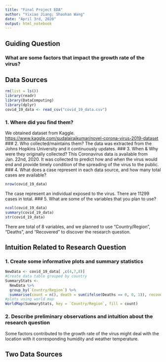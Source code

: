 ```yaml
---
title: "Final Project EDA"
author: "Yixiao Jiang; Shaohan Wang"
date: "April 3rd, 2020"
output: html_notebook
---
```


## Guiding Question
### What are some factors that impact the growth rate of the virus?

## Data Sources
```r
rm(list = ls())
library(readr)
library(DataComputing)
library(dplyr)
covid_19_data <- read_csv("covid_19_data.csv")
```

### 1. Where did you find them?
We obtained dataset from Kaggle. 
<https://www.kaggle.com/sudalairajkumar/novel-corona-virus-2019-dataset>
### 2. Who collected/maintains them?
The data was extracted from the Johns Hopkins University and it continuously updates.
### 3. When & Why were they originally collected?
This Coronavirus data is available from Jan. 22nd, 2020. It was collected to predict how and when the virus would end and provide timely condition of the spreading of the virus to the public. 
### 4. What does a case represent in each data source, and how many total cases are available?
```r
nrow(covid_19_data)
```
The case represent an individual exposed to the virus. There are 11299 cases in total. 
### 5. What are some of the variables that you plan to use?
```r
ncol(covid_19_data)
summary(covid_19_data)
str(covid_19_data)
```
There are total of 8 variables, and we planned to use "Country/Region",  "Deaths", and "Recovered" to discover the research question. 


## Intuition Related to Research Question
### 1. Create some informative plots and summary statistics 
```r
NewData <- covid_19_data[ ,c(4,7,8)]
#Create data table grouped by country
SummaryStats <-
  NewData %>%
  group_by(`Country/Region`) %>%
  summarise(count = n(), death = sum(ifelse(Deaths == 0, 0, 1)), recovered = sum(ifelse(Recovered == 0, 0, 1)))
#plots using world map
WorldMap(SummaryStats, key = `Country/Region`, fill = count)
```
### 2. Describe preliminary observations and intuition about the research question
Some factors contributed to the growth rate of the virus might deal with the location with it corresponding humidity and weather temperature. 


## Two Data Sources






